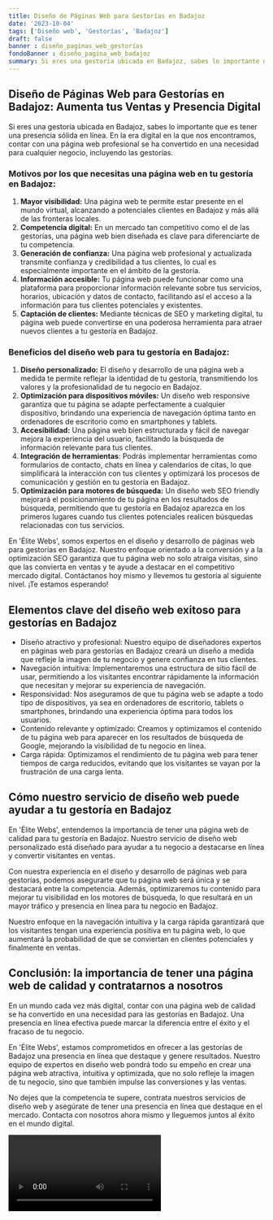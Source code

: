 ```yaml
---
title: Diseño de Páginas Web para Gestorías en Badajoz
date: '2023-10-04'
tags: ['Diseño web', 'Gestorías', 'Badajoz']
draft: false
banner : diseño_paginas_web_gestorías
fondoBanner : diseño_pagina_web_badajoz
summary: Si eres una gestoría ubicada en Badajoz, sabes lo importante que es tener una presencia sólida en línea. En la era digital en la que nos encontramos, contar con una página web profesional se ha convertido en una necesidad para cualquier negocio, incluyendo las gestorías.
---
```


## Diseño de Páginas Web para Gestorías en Badajoz: Aumenta tus Ventas y Presencia Digital

Si eres una gestoría ubicada en Badajoz, sabes lo importante que es tener una presencia sólida en línea. En la era digital en la que nos encontramos, contar con una página web profesional se ha convertido en una necesidad para cualquier negocio, incluyendo las gestorías.

### Motivos por los que necesitas una página web en tu gestoría en Badajoz:
1. **Mayor visibilidad:** Una página web te permite estar presente en el mundo virtual, alcanzando a potenciales clientes en Badajoz y más allá de las fronteras locales.
2. **Competencia digital:** En un mercado tan competitivo como el de las gestorías, una página web bien diseñada es clave para diferenciarte de tu competencia.
3. **Generación de confianza:** Una página web profesional y actualizada transmite confianza y credibilidad a tus clientes, lo cual es especialmente importante en el ámbito de la gestoría.
4. **Información accesible:** Tu página web puede funcionar como una plataforma para proporcionar información relevante sobre tus servicios, horarios, ubicación y datos de contacto, facilitando así el acceso a la información para tus clientes potenciales y existentes.
5. **Captación de clientes:** Mediante técnicas de SEO y marketing digital, tu página web puede convertirse en una poderosa herramienta para atraer nuevos clientes a tu gestoría en Badajoz.

### Beneficios del diseño web para tu gestoría en Badajoz:
1. **Diseño personalizado:** El diseño y desarrollo de una página web a medida te permite reflejar la identidad de tu gestoría, transmitiendo los valores y la profesionalidad de tu negocio en Badajoz.
2. **Optimización para dispositivos móviles:** Un diseño web responsive garantiza que tu página se adapte perfectamente a cualquier dispositivo, brindando una experiencia de navegación óptima tanto en ordenadores de escritorio como en smartphones y tablets.
3. **Accesibilidad:** Una página web bien estructurada y fácil de navegar mejora la experiencia del usuario, facilitando la búsqueda de información relevante para tus clientes.
4. **Integración de herramientas**: Podrás implementar herramientas como formularios de contacto, chats en línea y calendarios de citas, lo que simplificará la interacción con tus clientes y optimizará los procesos de comunicación y gestión en tu gestoría en Badajoz.
5. **Optimización para motores de búsqueda:** Un diseño web SEO friendly mejorará el posicionamiento de tu página en los resultados de búsqueda, permitiendo que tu gestoría en Badajoz aparezca en los primeros lugares cuando tus clientes potenciales realicen búsquedas relacionadas con tus servicios.

En 'Élite Webs', somos expertos en el diseño y desarrollo de páginas web para gestorías en Badajoz. Nuestro enfoque orientado a la conversión y a la optimización SEO garantiza que tu página web no solo atraiga visitas, sino que las convierta en ventas y te ayude a destacar en el competitivo mercado digital. Contáctanos hoy mismo y llevemos tu gestoría al siguiente nivel. ¡Te estamos esperando!

<GifSeo />

<Cta />

## Elementos clave del diseño web exitoso para gestorías en Badajoz

- Diseño atractivo y profesional: Nuestro equipo de diseñadores expertos en páginas web para gestorías en Badajoz creará un diseño a medida que refleje la imagen de tu negocio y genere confianza en tus clientes.
- Navegación intuitiva: Implementaremos una estructura de sitio fácil de usar, permitiendo a los visitantes encontrar rápidamente la información que necesitan y mejorar su experiencia de navegación.
- Responsividad: Nos aseguramos de que tu página web se adapte a todo tipo de dispositivos, ya sea en ordenadores de escritorio, tablets o smartphones, brindando una experiencia óptima para todos los usuarios.
- Contenido relevante y optimizado: Creamos y optimizamos el contenido de tu página web para aparecer en los resultados de búsqueda de Google, mejorando la visibilidad de tu negocio en línea.
- Carga rápida: Optimizamos el rendimiento de tu página web para tener tiempos de carga reducidos, evitando que los visitantes se vayan por la frustración de una carga lenta.

## Cómo nuestro servicio de diseño web puede ayudar a tu gestoría en Badajoz

En 'Élite Webs', entendemos la importancia de tener una página web de calidad para tu gestoría en Badajoz. Nuestro servicio de diseño web personalizado está diseñado para ayudar a tu negocio a destacarse en línea y convertir visitantes en ventas. 

Con nuestra experiencia en el diseño y desarrollo de páginas web para gestorías, podemos asegurarte que tu página web será única y se destacará entre la competencia. Además, optimizaremos tu contenido para mejorar tu visibilidad en los motores de búsqueda, lo que resultará en un mayor tráfico y presencia en línea para tu negocio en Badajoz.

Nuestro enfoque en la navegación intuitiva y la carga rápida garantizará que los visitantes tengan una experiencia positiva en tu página web, lo que aumentará la probabilidad de que se conviertan en clientes potenciales y finalmente en ventas.

## Conclusión: la importancia de tener una página web de calidad y contratarnos a nosotros

En un mundo cada vez más digital, contar con una página web de calidad se ha convertido en una necesidad para las gestorías en Badajoz. Una presencia en línea efectiva puede marcar la diferencia entre el éxito y el fracaso de tu negocio.

En 'Élite Webs', estamos comprometidos en ofrecer a las gestorías de Badajoz una presencia en línea que destaque y genere resultados. Nuestro equipo de expertos en diseño web pondrá todo su empeño en crear una página web atractiva, intuitiva y optimizada, que no solo refleje la imagen de tu negocio, sino que también impulse las conversiones y las ventas.

No dejes que la competencia te supere, contrata nuestros servicios de diseño web y asegúrate de tener una presencia en línea que destaque en el mercado. Contacta con nosotros ahora mismo y lleguemos juntos al éxito en el mundo digital.

<Video />

<CtaBot job='Gestorías' city='Badajoz'/>

<Gmaps query='Badajoz+españa+maps' />